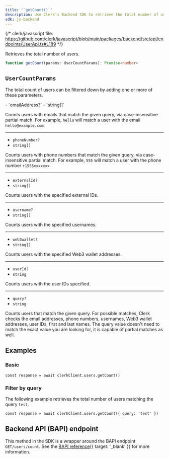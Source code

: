 ```yaml
---
title: '`getCount()`'
description: Use Clerk's Backend SDK to retrieve the total number of users.
sdk: js-backend
---
```


{/* clerk/javascript file: https://github.com/clerk/javascript/blob/main/packages/backend/src/api/endpoints/UserApi.ts#L189 */}

Retrieves the total number of users.

```ts
function getCount(params: UserCountParams): Promise<number>
```

## `UserCountParams`

The total count of users can be filtered down by adding one or more of these parameters.

<Properties>
  - `emailAddress?`
  - `string[]`

  Counts users with emails that match the given query, via case-insensitive partial match. For example, `hello` will match a user with the email `hello@example.com`.

  ---

  - `phoneNumber?`
  - `string[]`

  Counts users with phone numbers that match the given query, via case-insensitive partial match. For example, `555` will match a user with the phone number `+1555xxxxxxx`.

  ---

  - `externalId?`
  - `string[]`

  Counts users with the specified external IDs.

  ---

  - `username?`
  - `string[]`

  Counts users with the specified usernames.

  ---

  - `web3wallet?`
  - `string[]`

  Counts users with the specified Web3 wallet addresses.

  ---

  - `userId?`
  - `string`

  Counts users with the user IDs specified.

  ---

  - `query?`
  - `string`

  Counts users that match the given query. For possible matches, Clerk checks the email addresses, phone numbers, usernames, Web3 wallet addresses, user IDs, first and last names. The query value doesn't need to match the exact value you are looking for, it is capable of partial matches as well.
</Properties>

## Examples

<Include src="_partials/backend/usage" />

### Basic

```tsx
const response = await clerkClient.users.getCount()
```

### Filter by query

The following example retrieves the total number of users matching the query `test`.

```tsx
const response = await clerkClient.users.getCount({ query: 'test' })
```

## Backend API (BAPI) endpoint

This method in the SDK is a wrapper around the BAPI endpoint `GET/users/count`. See the [BAPI reference](/docs/references/backend-api/tag/Users#operation/GetUsersCount){{ target: '_blank' }} for more information.
